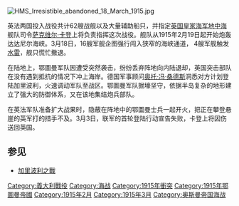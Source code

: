 [[File:HMS_Irresistible_abandoned_18_March_1915.jpg|thumb]]
{{Infobox Military Conflict
|conflict=加里波利戰役中的海軍行動
|image=[[File:Bouvet_sinking_March_18_1915.jpg|300px]]
|caption=1915年3月18日[[布韋號戰艦|法國戰艦布韦號]]的最後一刻
|partof=[[第一次世界大戰|一戰]][[加里波利之戰|加里波利之戰]]
|date=1915年2月19日 - 1915年3月18日
|place=[[土耳其|土耳其]][[達達尼爾海峽|達達尼爾海峽]]
|result=鄂圖曼帝國勝利
|combatant1={{flagicon|UK}} [[大英帝國|大英帝國]] <br /> {{flagicon|France}} [[法蘭西第三共和國|法蘭西第三共和國]]<br>{{flagicon|Russia}} [[俄羅斯帝國|俄羅斯帝國]]
|combatant2=[[File:Ottoman_Flag.svg|25px]] [[鄂圖曼土耳其帝國|鄂圖曼土耳其帝國]]<br />{{flagicon|German Empire}} [[德意志帝國|德意志帝國]]
|commander1={{flagicon|UK}} [[薩克維爾·卡登|薩克維爾·卡登]]<br />{{flagicon|UK}} [[约翰·德·罗贝克|约翰·德·罗贝克]]<br />{{flagicon|France}} {{link-en|盖普拉特|Émile Paul Amable Guépratte}}
|commander2=[[File:Ottoman_Flag.svg|25px]] [[福德‧佩沙|福德‧佩沙]]<br />[[File:Ottoman_Flag.svg|25px]] {{link-en|杰瓦特|Cevat Çobanlı}}<br />{{flagicon|German Empire}} [[奥托·冯·桑德斯|奥托·冯·桑德斯]]
|strength1=1艘[[無畏艦|無畏艦]]<br />3艘[[戰鬥巡洋艦|戰鬥巡洋艦]]<br>28艘[[前無畏艦|前無畏艦]]<br />23艘[[巡洋艦|巡洋艦]]<br />25艘[[驅逐艦|驅逐艦]]<br />13艘[[潛水艇|潛水艇]]<br />50艘以上的運輸艦
|strength2=大量佈雷區及堡壘<br>2艘[[前無畏艦|前無畏艦]]<br>1艘[[戰鬥巡洋艦|戰鬥巡洋艦]]<br>佈雷艦<br>3艘[[巡洋艦|巡洋艦]]<br>1艘海防艦<br>8艘魚雷巡洋艦<br />8艘[[驅逐艦|驅逐艦]]
|casualties1= 1艘戰鬥巡洋艦嚴重受損<br>3艘前無畏艦沉沒<br>3艘前無畏艦嚴重受損<br>1艘巡洋艦受損<br>700人死亡
|casualties2= 1艘前無畏艦沉沒<br>1艘佈雷艦沉沒<br>1艘海防艦沉沒<br>1艘巡洋艦沉沒<br>1艘魚雷巡洋艦受損<br>40人死亡<br>78人受傷
}}
{{Campaignbox 加里波利之战}}
{{Campaignbox 地中海戰區（第一次世界大戰）}}

英法两国投入战役共计62艘战舰以及大量辅助船只，并指定[[英国皇家海军|英国皇家海军]][[地中海|地中海]]舰队司令[[萨克维尔·卡登|萨克维尔·卡登]]上将负责指挥这次战役。舰队从1915年2月19日起开始炮轰达达尼尔海峡。3月18日，16艘军舰企图强行闯入狭窄的海峡通道， 4艘军舰触发[[水雷|水雷]]，舰只慌忙撤退。

在陆地上，鄂圖曼军队因遭受突然袭击，纷纷丢弃阵地向内陆退却，英国突击部队在没有遇到抵抗的情况下冲上海岸。德国军事顾问[[奥托·冯·桑德斯|奥托·冯·桑德斯]]洞悉对方计划登陆加里波利，火速调动军队至战区。鄂圖曼军队掘壕坚守，依据半岛复杂的地形建立了强大的防御体系，又在该地集结炮兵部队。

在英法军队准备扩大战果时，隐蔽在阵地中的鄂圖曼士兵一起开火，把正在攀登悬崖的英军打的措手不及。3月3日，联军的首轮登陆行动宣告失败，卡登上将因伤送回英国。

== 参见 ==

* [[加里波利之戰|加里波利之戰]]



[[Category:義大利戰役|Category:義大利戰役]]
[[Category:海战|Category:海战]]
[[Category:1915年衝突|Category:1915年衝突]]
[[Category:1915年鄂圖曼帝國|Category:1915年鄂圖曼帝國]]
[[Category:1915年2月|Category:1915年2月]]
[[Category:1915年3月|Category:1915年3月]]
[[Category:奥斯曼帝国海战|Category:奥斯曼帝国海战]]